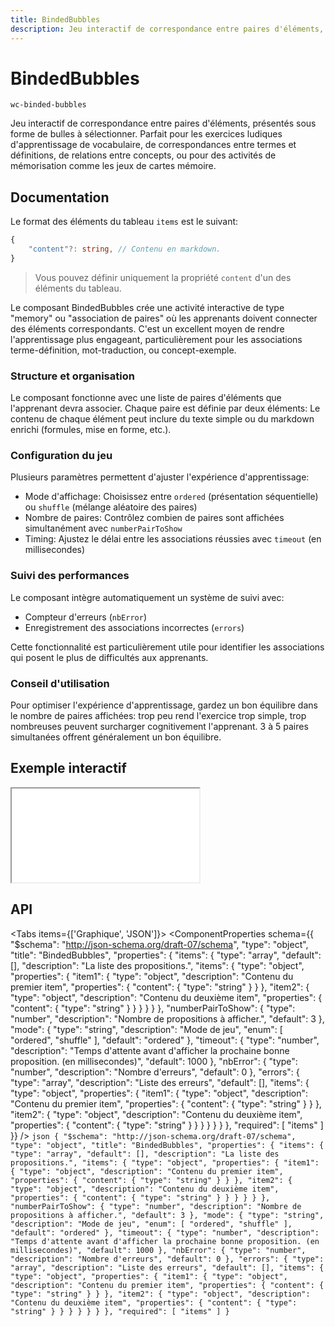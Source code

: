 ```yaml
---
title: BindedBubbles
description: Jeu interactif de correspondance entre paires d'éléments, présentés sous forme de bulles à sélectionner. Parfait pour les exercices ludiques d'apprentissage de vocabulaire, de correspondances entre termes et définitions, de relations entre concepts, ou pour des activités de mémorisation comme les jeux de cartes mémoire.
---
```



# BindedBubbles

`wc-binded-bubbles`

Jeu interactif de correspondance entre paires d'éléments, présentés sous forme de bulles à sélectionner. Parfait pour les exercices ludiques d'apprentissage de vocabulaire, de correspondances entre termes et définitions, de relations entre concepts, ou pour des activités de mémorisation comme les jeux de cartes mémoire.

## Documentation

Le format des éléments du tableau `items` est le suivant:

```typescript
{
    "content"?: string, // Contenu en markdown.
}
```

> Vous pouvez définir uniquement la propriété `content` d'un des éléments du tableau.

Le composant BindedBubbles crée une activité interactive de type "memory" ou "association de paires" où les apprenants doivent connecter des éléments correspondants. C'est un excellent moyen de rendre l'apprentissage plus engageant, particulièrement pour les associations terme-définition, mot-traduction, ou concept-exemple.

### Structure et organisation

Le composant fonctionne avec une liste de paires d'éléments que l'apprenant devra associer. Chaque paire est définie par deux éléments: Le contenu de chaque élément peut inclure du texte simple ou du markdown enrichi (formules, mise en forme, etc.).

### Configuration du jeu

Plusieurs paramètres permettent d'ajuster l'expérience d'apprentissage:

- Mode d'affichage: Choisissez entre `ordered` (présentation séquentielle) ou `shuffle` (mélange aléatoire des paires)
- Nombre de paires: Contrôlez combien de paires sont affichées simultanément avec `numberPairToShow`
- Timing: Ajustez le délai entre les associations réussies avec `timeout` (en millisecondes)

### Suivi des performances

Le composant intègre automatiquement un système de suivi avec:

- Compteur d'erreurs (`nbError`)
- Enregistrement des associations incorrectes (`errors`)

Cette fonctionnalité est particulièrement utile pour identifier les associations qui posent le plus de difficultés aux apprenants.

### Conseil d'utilisation

Pour optimiser l'expérience d'apprentissage, gardez un bon équilibre dans le nombre de paires affichées: trop peu rend l'exercice trop simple, trop nombreuses peuvent surcharger cognitivement l'apprenant. 3 à 5 paires simultanées offrent généralement un bon équilibre.

## Exemple interactif

<iframe
  src={useAbsoluteUrl('playground/components/wc-binded-bubbles')}
  style={{ width: '100%', height: '700px', border: 'none' }}
></iframe>

## API

<Tabs items={['Graphique', 'JSON']}>
  <Tab>
    <ComponentProperties schema={{
  "$schema": "http://json-schema.org/draft-07/schema",
  "type": "object",
  "title": "BindedBubbles",
  "properties": {
    "items": {
      "type": "array",
      "default": [],
      "description": "La liste des propositions.",
      "items": {
        "type": "object",
        "properties": {
          "item1": {
            "type": "object",
            "description": "Contenu du premier item",
            "properties": {
              "content": {
                "type": "string"
              }
            }
          },
          "item2": {
            "type": "object",
            "description": "Contenu du deuxième item",
            "properties": {
              "content": {
                "type": "string"
              }
            }
          }
        }
      }
    },
    "numberPairToShow": {
      "type": "number",
      "description": "Nombre de propositions à afficher.",
      "default": 3
    },
    "mode": {
      "type": "string",
      "description": "Mode de jeu",
      "enum": [
        "ordered",
        "shuffle"
      ],
      "default": "ordered"
    },
    "timeout": {
      "type": "number",
      "description": "Temps d'attente avant d'afficher la prochaine bonne proposition. (en millisecondes)",
      "default": 1000
    },
    "nbError": {
      "type": "number",
      "description": "Nombre d'erreurs",
      "default": 0
    },
    "errors": {
      "type": "array",
      "description": "Liste des erreurs",
      "default": [],
      "items": {
        "type": "object",
        "properties": {
          "item1": {
            "type": "object",
            "description": "Contenu du premier item",
            "properties": {
              "content": {
                "type": "string"
              }
            }
          },
          "item2": {
            "type": "object",
            "description": "Contenu du deuxième item",
            "properties": {
              "content": {
                "type": "string"
              }
            }
          }
        }
      }
    }
  },
  "required": [
    "items"
  ]
}} />
  </Tab>
  <Tab>
    ```json
    {
  "$schema": "http://json-schema.org/draft-07/schema",
  "type": "object",
  "title": "BindedBubbles",
  "properties": {
    "items": {
      "type": "array",
      "default": [],
      "description": "La liste des propositions.",
      "items": {
        "type": "object",
        "properties": {
          "item1": {
            "type": "object",
            "description": "Contenu du premier item",
            "properties": {
              "content": {
                "type": "string"
              }
            }
          },
          "item2": {
            "type": "object",
            "description": "Contenu du deuxième item",
            "properties": {
              "content": {
                "type": "string"
              }
            }
          }
        }
      }
    },
    "numberPairToShow": {
      "type": "number",
      "description": "Nombre de propositions à afficher.",
      "default": 3
    },
    "mode": {
      "type": "string",
      "description": "Mode de jeu",
      "enum": [
        "ordered",
        "shuffle"
      ],
      "default": "ordered"
    },
    "timeout": {
      "type": "number",
      "description": "Temps d'attente avant d'afficher la prochaine bonne proposition. (en millisecondes)",
      "default": 1000
    },
    "nbError": {
      "type": "number",
      "description": "Nombre d'erreurs",
      "default": 0
    },
    "errors": {
      "type": "array",
      "description": "Liste des erreurs",
      "default": [],
      "items": {
        "type": "object",
        "properties": {
          "item1": {
            "type": "object",
            "description": "Contenu du premier item",
            "properties": {
              "content": {
                "type": "string"
              }
            }
          },
          "item2": {
            "type": "object",
            "description": "Contenu du deuxième item",
            "properties": {
              "content": {
                "type": "string"
              }
            }
          }
        }
      }
    }
  },
  "required": [
    "items"
  ]
}
    ```
  </Tab>
</Tabs>
